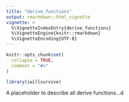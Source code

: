 ```yaml
---
title: "derive_functions"
output: rmarkdown::html_vignette
vignette: >
  %\VignetteIndexEntry{derive_functions}
  %\VignetteEngine{knitr::rmarkdown}
  %\VignetteEncoding{UTF-8}
---
```


```r
knitr::opts_chunk$set(
  collapse = TRUE,
  comment = "#>"
)
```

```r
library(iwillsurvive)
```

A placeholder to describe all derive functions...d
